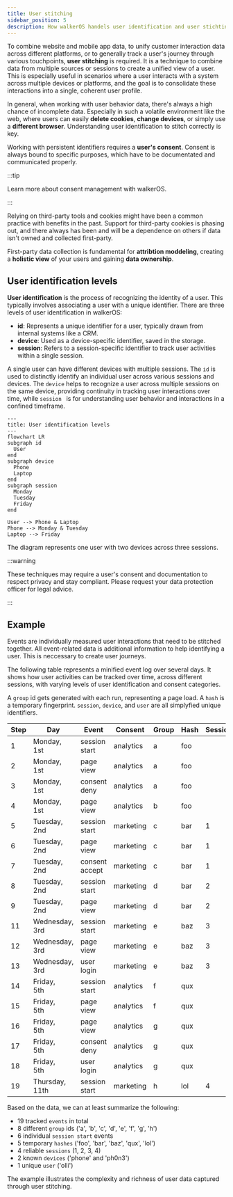 ```yaml
---
title: User stitching
sidebar_position: 5
description: How walkerOS handels user identification and user stichting
---
```



To combine website and mobile app data, to unify customer interaction data
across different platforms, or to generally track a user's journey through
various touchpoints, **user stitching** is required. It is a technique to
combine data from multiple sources or sessions to create a unified view of a
user. This is especially useful in scenarios where a user interacts with a
system across multiple devices or platforms, and the goal is to consolidate
these interactions into a single, coherent user profile.

In general, when working with user behavior data, there's always a high chance
of incomplete data. Especially in such a volatile environment like the web,
where users can easily **delete cookies**, **change devices**, or simply use a
**different browser**. Understanding user identification to stitch correctly is
key.

Working with persistent identifiers requires a **user's consent**. Consent is
always bound to specific purposes, which have to be documentated and
communicated properly.

:::tip

Learn more about&nbsp;<Link to="/docs/consent_management">consent
management</Link> with walkerOS.

:::

Relying on third-party tools and cookies might have been a common practice with
benefits in the past. Support for third-party cookies is phasing out, and there
always has been and will be a dependence on others if data isn't owned and
collected first-party.

First-party data collection is fundamental for **attribtion moddeling**,
creating a **holistic view** of your users and gaining **data ownership**.

## User identification levels

**User identification** is the process of recognizing the identity of a user.
This typically involves associating a user with a unique identifier. There are
three levels of user identification in walkerOS:

- **id**: Represents a unique identifier for a user, typically drawn from
  internal systems like a CRM.
- **device**: Used as a device-specific identifier, saved in the storage.
- **session**: Refers to a session-specific identifier to track user activities
  within a single session.

A single user can have different devices with multiple sessions. The `id` is
used to distinctly identify an individual user across various sessions and
devices. The `device` helps to recognize a user across multiple sessions on the
same device, providing continuity in tracking user interactions over time, while
`session ` is for understanding user behavior and interactions in a confined
timeframe.

```mermaid
---
title: User identification levels
---
flowchart LR
subgraph id
  User
end
subgraph device
  Phone
  Laptop
end
subgraph session
  Monday
  Tuesday
  Friday
end

User --> Phone & Laptop
Phone --> Monday & Tuesday
Laptop --> Friday
```

The diagram represents one user with two devices across three sessions.

:::warning

These techniques may require a user's consent and documentation to respect
privacy and stay compliant. Please request your data protection officer for
legal advice.

:::

## Example

Events are individually measured user interactions that need to be stitched
together. All event-related data is additional information to help identifying a
user. This is neccessary to create user journeys.

The following table represents a minified event log over several days. It shows
how user activities can be tracked over time, across different sessions, with
varying levels of user identification and consent categories.

A `group` id gets generated with each run, representing a page load. A `hash` is
a temporary fingerprint. `session`, `device`, and `user` are all simplyfied
unique identifiers.

| Step | Day                 | Event          | Consent   | Group | Hash | Session | Device | User |
| ---- | ------------------- | -------------- | --------- | ----- | ---- | ------- | ------ | ---- |
| 1    | Monday,<br />1st    | session start  | analytics | a     | foo  |         |        |      |
| 2    | Monday,<br />1st    | page view      | analytics | a     | foo  |         |        |      |
| 3    | Monday,<br />1st    | consent deny   | analytics | a     | foo  |         |        |      |
| 4    | Monday,<br />1st    | page view      | analytics | b     | foo  |         |        |      |
| 5    | Tuesday,<br />2nd   | session start  | marketing | c     | bar  | 1       | phone  |      |
| 6    | Tuesday,<br />2nd   | page view      | marketing | c     | bar  | 1       | phone  |      |
| 7    | Tuesday,<br />2nd   | consent accept | marketing | c     | bar  | 1       | phone  |      |
| 8    | Tuesday,<br />2nd   | session start  | marketing | d     | bar  | 2       | phone  |      |
| 9    | Tuesday,<br />2nd   | page view      | marketing | d     | bar  | 2       | phone  |      |
| 11   | Wednesday,<br />3rd | session start  | marketing | e     | baz  | 3       | phone  | olli |
| 12   | Wednesday,<br />3rd | page view      | marketing | e     | baz  | 3       | phone  | olli |
| 13   | Wednesday,<br />3rd | user login     | marketing | e     | baz  | 3       | phone  | olli |
| 14   | Friday,<br />5th    | session start  | analytics | f     | qux  |         |        |      |
| 15   | Friday,<br />5th    | page view      | analytics | f     | qux  |         |        |      |
| 16   | Friday,<br />5th    | page view      | analytics | g     | qux  |         |        | olli |
| 17   | Friday,<br />5th    | consent deny   | analytics | g     | qux  |         |        | olli |
| 18   | Friday,<br />5th    | user login     | analytics | g     | qux  |         |        | olli |
| 19   | Thursday,<br />11th | session start  | marketing | h     | lol  | 4       | ph0n3  |      |

Based on the data, we can at least summarize the following:

- 19 tracked `events` in total
- 8 different `group` ids ('a', 'b', 'c', 'd', 'e', 'f', 'g', 'h')
- 6 individual `session start` events
- 5 temporary `hashes` ('foo', 'bar', 'baz', 'qux', 'lol')
- 4 reliable `sessions` (1, 2, 3, 4)
- 2 known `devices` ('phone' and 'ph0n3')
- 1 unique `user` ('olli')

The example illustrates the complexity and richness of user data captured
through user stitching.
